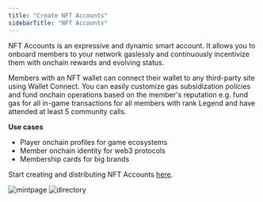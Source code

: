 ```yaml
---
title: "Create NFT Accounts"
sidebarTitle: "NFT Accounts"
---
```


NFT Accounts is an expressive and dynamic smart account. It allows you to onboard members to your network gaslessly and continuously incentivize them with onchain rewards and evolving status. 

Members with an NFT wallet can connect their wallet to any third-party site using Wallet Connect. You can easily customize gas subsidization policies and fund onchain operations based on the member's reputation e.g. fund gas for all in-game transactions for all members with rank Legend and have attended at least 5 community calls.

**Use cases**

- Player onchain profiles for game ecosystems
- Member onchain identity for web3 protocols
- Membership cards for big brands

Start creating and distributing NFT Accounts [here](https://groupos.xyz/collection/new?step=general).

![mintpage](https://station-images.nyc3.digitaloceanspaces.com/a5cb2658-6b68-45a9-98e8-b048843603fc.png)
![directory](https://station-images.nyc3.digitaloceanspaces.com/4eb7189b-9da3-4a72-b5b4-213e6129e61d.png)

